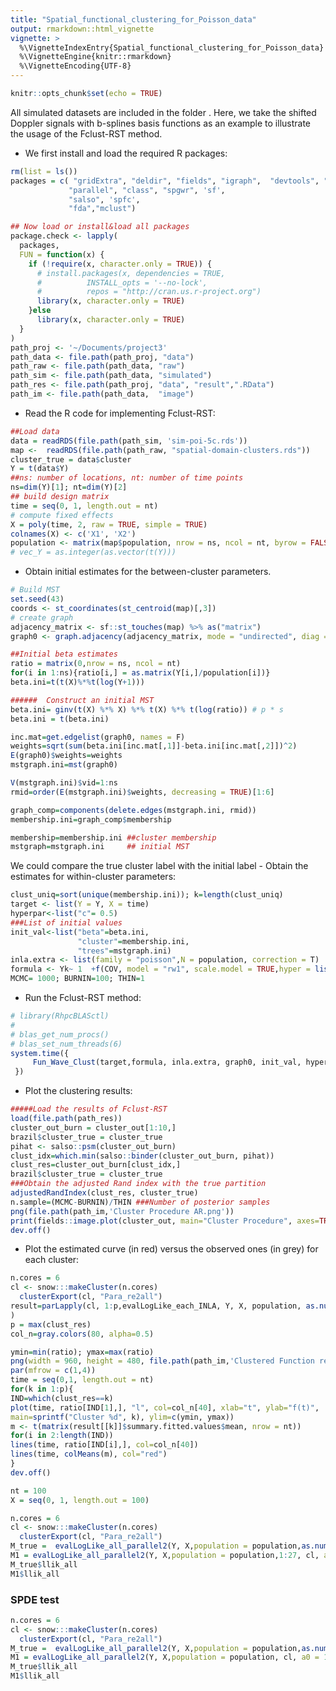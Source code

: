 ```yaml
---
title: "Spatial_functional_clustering_for_Poisson_data"
output: rmarkdown::html_vignette
vignette: >
  %\VignetteIndexEntry{Spatial_functional_clustering_for_Poisson_data}
  %\VignetteEngine{knitr::rmarkdown}
  %\VignetteEncoding{UTF-8}
---
```


```r
knitr::opts_chunk$set(echo = TRUE)
```

All simulated datasets are included in the folder \textcolor{red}{Sim-Data}. Here, we take the shifted Doppler signals with b-splines basis functions as an example to illustrate the usage of the Fclust-RST method. 

- We first install and load the required R packages:
```r
rm(list = ls())
packages = c( "gridExtra", "deldir", "fields", "igraph",  "devtools", "ggplot2", "Matrix.utils", "grid", 
             "parallel", "class", "spgwr", 'sf',
             "salso", 'spfc',
             "fda","mclust")

## Now load or install&load all packages
package.check <- lapply(
  packages,
  FUN = function(x) {
    if (!require(x, character.only = TRUE)) {
      # install.packages(x, dependencies = TRUE, 
      #          INSTALL_opts = '--no-lock', 
      #          repos = "http://cran.us.r-project.org")
      library(x, character.only = TRUE)
    }else
      library(x, character.only = TRUE)
  }
)
path_proj <- '~/Documents/project3'
path_data <- file.path(path_proj, "data")
path_raw <- file.path(path_data, "raw")
path_sim <- file.path(path_data, "simulated")
path_res <- file.path(path_proj, "data", "result",".RData")
path_im <- file.path(path_data,  "image")
```

- Read the R code for implementing Fclust-RST:


```r
##Load data
data = readRDS(file.path(path_sim, 'sim-poi-5c.rds'))
map <-  readRDS(file.path(path_raw, "spatial-domain-clusters.rds"))
cluster_true = data$cluster
Y = t(data$Y)
##ns: number of locations, nt: number of time points
ns=dim(Y)[1]; nt=dim(Y)[2]  
## build design matrix
time = seq(0, 1, length.out = nt)
# compute fixed effects
X = poly(time, 2, raw = TRUE, simple = TRUE)
colnames(X) <- c('X1', 'X2')
population <- matrix(map$population, nrow = ns, ncol = nt, byrow = FALSE)
# vec_Y = as.integer(as.vector(t(Y)))
```

- Obtain initial estimates for the between-cluster parameters. 
   \begin{itemize}
     \item  The hyperparameter $\mathcal{G}$ is fixed to be the true graph $\mathcal{G}_0$ used for generating the cluster-wise constant Doppler signals.      \item  The initial values of wavelet coefficients, $\{\hat{\boldsymbol{\beta}}(\mathbf{s})\}$, are obtained by using the least-square estimates for each location $\mathbf{s}$. 
     \item  For each edge of $\mathcal{G}$ connecting $\mathbf{s}$ and $\mathbf{s}^{\prime}$, the Euclidean distance of $\hat{\boldsymbol{\beta}}(\mathbf{s})$ and $\hat{\boldsymbol{\beta}}(\mathbf{s}^{\prime})$ is used as its edge weight. Then, the initial minimum spanning tree (MST), $\mathcal{T}^{(0)}$, is obtained based on $\mathcal{G}$ and its assigned edge weights. 
     \item  By removing $(k_p^{(0)}-1)$ edges of $\mathcal{T}^{(0)}$, we obtain $k_p^{(0)}$ initial clusters. 
  \end{itemize}
```r
# Build MST 
set.seed(43)
coords <- st_coordinates(st_centroid(map)[,3])
# create graph
adjacency_matrix <- sf::st_touches(map) %>% as("matrix")
graph0 <- graph.adjacency(adjacency_matrix, mode = "undirected", diag = FALSE)

##Initial beta estimates
ratio = matrix(0,nrow = ns, ncol = nt)
for(i in 1:ns){ratio[i,] = as.matrix(Y[i,]/population[i])}
beta.ini=t(t(X)%*%t(log(Y+1))) 

######  Construct an initial MST
beta.ini= ginv(t(X) %*% X) %*% t(X) %*% t(log(ratio)) # p * s
beta.ini = t(beta.ini) 

inc.mat=get.edgelist(graph0, names = F)
weights=sqrt(sum(beta.ini[inc.mat[,1]]-beta.ini[inc.mat[,2]])^2)
E(graph0)$weights=weights
mstgraph.ini=mst(graph0)

V(mstgraph.ini)$vid=1:ns
rmid=order(E(mstgraph.ini)$weights, decreasing = TRUE)[1:6]

graph_comp=components(delete.edges(mstgraph.ini, rmid))
membership.ini=graph_comp$membership

membership=membership.ini ##cluster membership
mstgraph=mstgraph.ini     ## initial MST

```
We could compare the true cluster label with the initial label
- Obtain the estimates for within-cluster parameters:
```r
clust_uniq=sort(unique(membership.ini)); k=length(clust_uniq)
target <- list(Y = Y, X = time)
hyperpar<-list("c"= 0.5)
###List of initial values
init_val<-list("beta"=beta.ini, 
               "cluster"=membership.ini, 
               "trees"=mstgraph.ini)
inla.extra <- list(family = "poisson",N = population, correction = T)
formula <- Yk~ 1  +f(COV, model = "rw1", scale.model = TRUE,hyper = list(theta = list(prior="pc.prec", param=c(1,0.01))))+ f(idx, model = 'iid',hyper = list(prec = list(prior = "loggamma", param = c(0.01, 0.01))))
MCMC= 1000; BURNIN=100; THIN=1
```
- Run the Fclust-RST method:
```r
# library(RhpcBLASctl)
# 
# blas_get_num_procs()
# blas_set_num_threads(6)
system.time({
     Fun_Wave_Clust(target,formula, inla.extra, graph0, init_val, hyperpar, MCMC, BURNIN, THIN, path_res, seed = 1234)
 })
```

- Plot the clustering results:

```r

#####Load the results of Fclust-RST
load(file.path(path_res))
cluster_out_burn = cluster_out[1:10,]
brazil$cluster_true = cluster_true
pihat <- salso::psm(cluster_out_burn)
clust_idx=which.min(salso::binder(cluster_out_burn, pihat))
clust_res=cluster_out_burn[clust_idx,]
brazil$cluster_true = cluster_true
###Obtain the adjusted Rand index with the true partition
adjustedRandIndex(clust_res, cluster_true)
n.sample=(MCMC-BURNIN)/THIN ###Number of posterior samples
png(file.path(path_im,'Cluster Procedure AR.png'))
print(fields::image.plot(cluster_out, main="Cluster Procedure", axes=TRUE, xlab = 'Iterations', ylab = 'Memembership'))
dev.off()
```

- Plot the estimated curve (in red) versus the observed ones (in grey) for each cluster:

```r
n.cores = 6
cl <- snow:::makeCluster(n.cores)
  clusterExport(cl, "Para_re2all")
result=parLapply(cl, 1:p,evalLogLike_each_INLA, Y, X, population, as.numeric(clust_res), a0 = 0.1, b0 = 0.1, order = NULL, detailed = T
)
p = max(clust_res)
col_n=gray.colors(80, alpha=0.5)

ymin=min(ratio); ymax=max(ratio)
png(width = 960, height = 480, file.path(path_im,'Clustered Function results AR.png'))
par(mfrow = c(1,4))
time = seq(0,1, length.out = nt)
for(k in 1:p){
IND=which(clust_res==k)
plot(time, ratio[IND[1],], "l", col=col_n[40], xlab="t", ylab="f(t)",
main=sprintf("Cluster %d", k), ylim=c(ymin, ymax))
m <- t(matrix(result[[k]]$summary.fitted.values$mean, nrow = nt))
for(i in 2:length(IND))
lines(time, ratio[IND[i],], col=col_n[40])
lines(time, colMeans(m), col="red")
}
dev.off()
```

```r
nt = 100
X = seq(0, 1, length.out = 100)

```

```r
n.cores = 6
cl <- snow:::makeCluster(n.cores)
  clusterExport(cl, "Para_re2all")
M_true =  evalLogLike_all_parallel2(Y, X,population = population,as.numeric(cluster_true), cl, a0 = 0.1, b0 = 0.1, order = 2, detailed = F)
M1 = evalLogLike_all_parallel2(Y, X,population = population,1:27, cl, a0 = 0.1, b0 = 0.1, order = 2, detailed = F)
M_true$llik_all
M1$llik_all
```

### SPDE test
```r
n.cores = 6
cl <- snow:::makeCluster(n.cores)
  clusterExport(cl, "Para_re2all")
M_true =  evalLogLike_all_parallel2(Y, X,population = population,as.numeric(cluster_true), cl, a0 = 100, b0 = 0.1, detailed = F)
M1 = evalLogLike_all_parallel2(Y, X,population = population, cl, a0 = 100, b0 = 0.1, detailed = F)
M_true$llik_all
M1$llik_all
```
